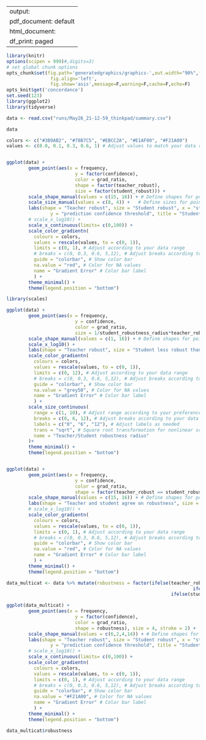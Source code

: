 
---
output:
  pdf_document: default
  html_document:
    df_print: paged
---


```r
library(knitr)
options(scipen = 999)#,digits=3)
# set global chunk options
opts_chunk$set(fig.path='generatedgraphics/graphics-',out.width="90%",fig.width=12,fig.height=4,
                fig.align='left',
                fig.show='asis',message=F,warning=F,cache=F,echo=F)
opts_knit$get('concordance')
set.seed(123)
library(ggplot2)
library(tidyverse)
```

```r

data <- read.csv("runs/May26_21-12-59_thinkpad/summary.csv")

data


```

```r


colors <- c("#3B9AB2", "#78B7C5", "#EBCC2A", "#E1AF00", "#F21A00")
values <- c(0.0, 0.1, 0.3, 0.6, 1) # Adjust values to match your data range


ggplot(data) +
        geom_point(aes(x = frequency,
                         y = factor(confidence),
                         color = grad_ratio,
                         shape = factor(teacher_robust),
                         size = factor(student_robust))) +
        scale_shape_manual(values = c(15, 16)) + # Define shapes for points
        scale_size_manual(values = c(8, 4)) +   # Define sizes for points
        labs(shape = "Teacher robust", size = "Student robust", x = "steepness of decision boundary",
                y = "prediction confidence threshold", title = "Student/Teacher robustness vs Teacher steepness") +
        # scale_x_log10() +
        scale_x_continuous(limits= c(0,100)) +
        scale_color_gradientn(
          colours = colors,
          values = rescale(values, to = c(0, 1)),
          limits = c(0, 1), # Adjust according to your data range
          # breaks = c(0, 0.3, 0.6, 5,12), # Adjust breaks according to your data range
          guide = "colorbar", # Show color bar
          na.value = "red", # Color for NA values
          name = "Gradient Error" # Color bar label
          ) +
        theme_minimal() +
        theme(legend.position = "bottom")


```


```r
library(scales)

ggplot(data) +
        geom_point(aes(x = frequency,
                         y = confidence,
                         color = grad_ratio,
                         size = 1/student_robustness_radius*teacher_robustness_radius)) +
        scale_shape_manual(values = c(1, 16)) + # Define shapes for points
        scale_x_log10() +
        labs(shape = "Teacher robust", size = "Student less robust than teacher") +
        scale_color_gradientn(
          colours = colors,
          values = rescale(values, to = c(0, 1)),
          limits = c(0, 12), # Adjust according to your data range
          # breaks = c(0, 0.3, 0.6, 5,12), # Adjust breaks according to your data range
          guide = "colorbar", # Show color bar
          na.value = "grey50", # Color for NA values
          name = "Gradient Error" # Color bar label
          ) +
        scale_size_continuous(
          range = c(1, 10), # Adjust range according to your preference
          breaks = c(0, 6, 12), # Adjust breaks according to your data range
          labels = c("0", "6", "12"), # Adjust labels as needed
          trans = "sqrt", # Square root transformation for nonlinear scaling
          name = "Teacher/Student robustness radius"
        )+
        theme_minimal() +
        theme(legend.position = "bottom")



```

```r








ggplot(data) +
        geom_point(aes(x = frequency,
                         y = confidence,
                         color = grad_ratio,
                         shape = factor(teacher_robust == student_robust)), size = 6) +
        scale_shape_manual(values = c(15, 16)) + # Define shapes for points
        labs(shape = "Teacher and student agree on robustness", size = "Student robust") +
        # scale_x_log10() +
        scale_color_gradientn(
          colours = colors,
          values = rescale(values, to = c(0, 1)),
          limits = c(0, 1), # Adjust according to your data range
          # breaks = c(0, 0.3, 0.6, 5,12), # Adjust breaks according to your data range
          guide = "colorbar", # Show color bar
          na.value = "red", # Color for NA values
          name = "Gradient Error" # Color bar label
          ) +
        theme_minimal() +
        theme(legend.position = "bottom")


```

```r

data_multicat <- data %>% mutate(robustness = factor(ifelse(teacher_robust,
                                                                    ifelse(student_robust,"both robust","only teacher"),
                                                            ifelse(student_robust,"only student", "both not robust"))))

ggplot(data_multicat) +
        geom_point(aes(x = frequency,
                         y = factor(confidence),
                         color = grad_ratio,
                         shape = robustness), size = 4, stroke = 2) +
        scale_shape_manual(values = c(6,2,4,14)) + # Define shapes for points
        labs(shape = "Teacher robust", size = "Student robust", x = "steepness of decision boundary",
                y = "prediction confidence threshold", title = "Student/Teacher robustness vs Teacher steepness") +
        # scale_x_log10() +
        scale_x_continuous(limits= c(0,100)) +
        scale_color_gradientn(
          colours = colors,
          values = rescale(values, to = c(0, 1)),
          limits = c(0, 1), # Adjust according to your data range
          # breaks = c(0, 0.3, 0.6, 5,12), # Adjust breaks according to your data range
          guide = "colorbar", # Show color bar
          na.value = "#F21A00", # Color for NA values
          name = "Gradient Error" # Color bar label
          ) +
        theme_minimal() +
        theme(legend.position = "bottom")

data_multicat$robustness

```